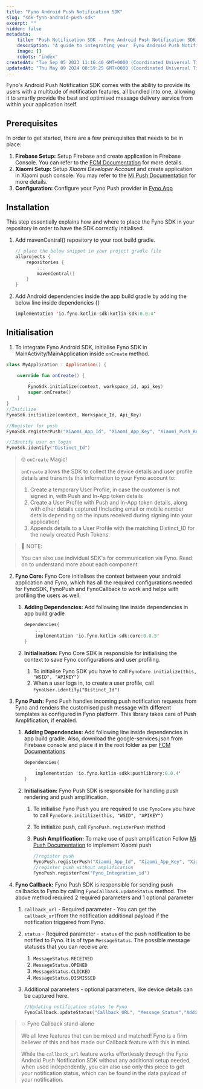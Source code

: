 ```yaml
---
title: "Fyno Android Push Notification SDK"
slug: "sdk-fyno-android-push-sdk"
excerpt: ""
hidden: false
metadata:
    title: "Push Notification SDK - Fyno Android Push Notification SDK | Fyno Documentation"
    description: "A guide to integrating your  Fyno Android Push Notification SDK into Fyno."
    image: []
    robots: "index"
createdAt: "Tue Sep 05 2023 11:16:40 GMT+0000 (Coordinated Universal Time)"
updatedAt: "Thu May 09 2024 08:59:25 GMT+0000 (Coordinated Universal Time)"
---
```


Fyno's Android Push Notification SDK comes with the ability to provide its users with a multitude of notification features, all bundled into one, allowing it to smartly provide the best and optimised message delivery service from within your application itself.

## Prerequisites

In order to get started, there are a few prerequisites that needs to be in place:

1. **Firebase Setup:** Setup Firebase and create application in Firebase Console. You can refer to the [FCM Documentation](./push-fcm) for more details.
2. **Xiaomi Setup:** Setup _Xiaomi Developer Account_ and create application in Xiaomi push console. You may refer to the [Mi Push Documentation](./push-mi-push) for more details.
3. **Configuration:** Configure your Fyno Push provider in [Fyno App](https://app.fyno.io/integrations)

## Installation

This step essentially explains how and where to place the Fyno SDK in your repository in order to have the SDK correctly initialised.

1. Add mavenCentral() repository to your root build gradle.

    ```kotlin
    // place the below snippet in your project gradle file
    allprojects {
        repositories {
            ...
            mavenCentral()
        }
    }

    ```

2. Add Android dependencies inside the app build gradle by adding the below line inside dependencies {}

    ```kotlin
    implementation 'io.fyno.kotlin-sdk:kotlin-sdk:0.0.4'

    ```

## Initialisation

1. To integrate Fyno Android SDK, initialise Fyno SDK in MainActivity/MainApplication inside `onCreate` method.

```kotlin
class MyApplication : Application() {

    override fun onCreate() {
        ...
        FynoSdk.initialize(context, workspace_id, api_key)
        super.onCreate()
    }
}
//Initilize
FynoSdk.initialize(context, Workspace_Id, Api_Key)

//Register for push
FynoSdk.registerPush("Xiaomi_App_Id", "Xiaomi_App_Key", "Xiaomi_Push_Region", "Fyno_Integration_Id")

//Identify user on login
FynoSdk.identify("Distinct_Id")

```

> 🤓 `onCreate` Magic!
>
> `onCreate` allows the SDK to collect the device details and user profile details and transmits this information to your Fyno account to:
>
> 1. Create a temporary User Profile, in case the customer is not signed in, with Push and In-App token details
> 2. Create a User Profile with Push and In-App token details, along with other details captured (Including email or mobile number details depending on the inputs received during signing into your application)
> 3. Appends details to a User Profile with the matching Distinct_ID for the newly created Push Tokens.

> 📘 NOTE:
>
> You can also use individual SDK's for communication via Fyno. Read on to understand more about each component.

2. **Fyno Core:** Fyno Core initialises the context between your android application and Fyno, which has all the required configurations needed for FynoSDK, FynoPush and FynoCallback to work and helps with profiling the users as well.

    1. **Adding Dependencies:** Add following line inside dependencies in app build gradle

        ```kotlin
        dependencies{
            ...
            implementation 'io.fyno.kotlin-sdk:core:0.0.5'
        }
        ```

    2. **Initialisation:** Fyno Core SDK is responsible for initialising the context to save Fyno configurations and user profiling.
        1. To initialise Fyno SDK you have to call `FynoCore.initialize(this, "WSID", "APIKEY")`
        2. When a user logs in, to create a user profile, call `FynoUser.identify("Distinct_Id")`

3. **Fyno Push:** Fyno Push handles incoming push notification requests from Fyno and renders the customised push message with different templates as configured in Fyno platform. This library takes care of Push Amplification, if enabled.

    1. **Adding Dependencies:** Add following line inside dependencies in app build gradle. Also, download the google-services.json from Firebase console and place it in the root folder as per [FCM Documentations](https://firebase.google.com/docs/android/setup)

        ```kotlin
        dependencies{
            ...
            implementation 'io.fyno.kotlin-sdkk:pushlibrary:0.0.4'
        }

        ```

    2. **Initialisation:** Fyno Push SDK is responsible for handling push rendering and push amplification.

        1. To initialise Fyno Push you are required to use `FynoCore` you have to call `FynoCore.initilize(this, "WSID", "APIKEY")`
        2. To initialize push, call `FynoPush.registerPush` method
        3. **Push Amplification:** To make use of push amplification Follow [Mi Push Documentation](https://docs.fyno.io/docs/push-mi-push) to implement Xiaomi push

            ```kotlin
            //register push
            FynoPush.registerPush("Xiaomi_App_Id", "Xiaomi_App_Key", "Xiaomi_Push_Region", "Fyno_Integration_Id")
            //register push without amplification
            FynoPush.registerFcm("Fyno_Integration_id")

            ```

4. **Fyno Callback:** Fyno Push SDK is responsible for sending push callbacks to Fyno by calling `FynoCallback.updateStatus` method. The above method required 2 required parameters and 1 optional parameter

    1. `callback_url` - Required parameter - You can get the `callback_url`from the notification additional payload if the notification triggered from Fyno.
    2. `status` - Required parameter - `status` of the push notification to be notified to Fyno. It is of type `MessageStatus`. The possible message statuses that you can receive are:
        1. `MessageStatus.RECEIVED`
        2. `MessageStatus.OPENED`
        3. `MessageStatus.CLICKED`
        4. `MessageStatus.DISMISSED`
    3. Additional parameters - optional parameters, like device details can be captured here.

        ```kotlin
        //Updating notification status to Fyno
        FynoCallback.updateStatus("Callback_URL", "Message_Status","Additional_Data")

        ```

> 💥 Fyno Callback stand-alone
>
> We all love features that can be mixed and matched! Fyno is a firm believer of this and has made our Callback feature with this in mind.
>
> While the `callback_url` feature works effortlessly through the Fyno Android Push Notification SDK without any additional setup needed, when used independently, you can also use only this piece to get your notification status, which can be found in the data payload of your notification.
